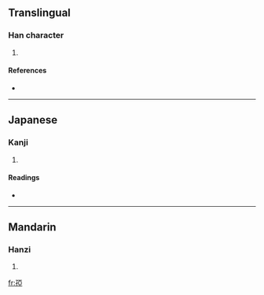 ==Translingual==

===Han character===
{{Han char|rn=39|rad=子|as=08|sn=11|four=1141<sub>7</sub>|canj=弓木一中一 (NDMLM)}}

# {{defn|Han|sort=子08}}

====References====
* {{Han ref|kx=0280.110|dkj=06996|dj=0549.040|hdz=21016.110|uh=5B72|ud=23410|bh=D4EF|bd=54511}}

----

==Japanese==

===Kanji===
{{ja-kanji|grade=|rs=子08}}

# {{defn|Japanese}}

====Readings====
* {{ja-readings|on=[[あ]] (a)|kun=[[あかご]] (akago)}}

----

==Mandarin==

===Hanzi===
{{cmn-hanzi|pin=[[yā]] ([[ya1]]), [[zì]] ([[zi4]])|wg=ya<sup>1</sup>, tzu<sup>4</sup>}}

# {{defn|Mandarin}}

[[fr:孲]]